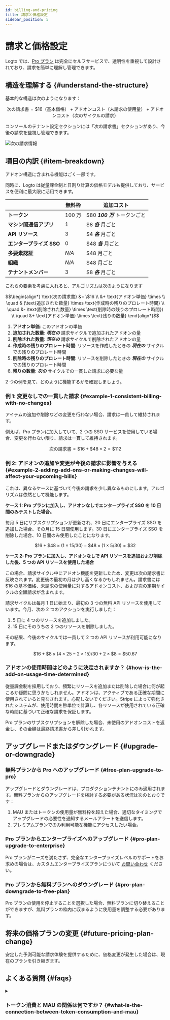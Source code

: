 ```yaml
---
id: billing-and-pricing
title: 請求と価格設定
sidebar_position: 5
---
```


# 請求と価格設定

Logto では、[Pro プラン](https://logto.io/pricing) は完全にセルフサービスで、透明性を重視して設計されており、請求を簡単に理解し管理できます。

## 構造を理解する \{#understand-the-structure}

基本的な構造は次のようになります：

```math
\text{次の請求書} = \$16\text{（基本価格）} + \text{アドオンコスト（未請求の使用量）} + \text{アドオンコスト（次のサイクルの請求）}
```

コンソールのテナント設定セクションには「次の請求書」セクションがあり、今後の請求を監視し管理できます。

![次の請求情報](./assets/next-billing-info.png)

## 項目の内訳 \{#item-breakdown}

アドオン構造に含まれる機能はごく一部です。

同時に、Logto は従量課金制と日割り計算の価格モデルも提供しており、サービスを便利に最大限に活用できます。

|                          | 無料枠 | 追加コスト                    |
| ------------------------ | ------ | ----------------------------- |
| **トークン**             | 100 万 | $80 **_100 万_** トークンごと |
| **マシン間通信アプリ**   | 1      | $8 **_各_** 月ごと            |
| **API リソース**         | 3      | $4 **_各_** 月ごと            |
| **エンタープライズ SSO** | 0      | $48 **_各_** 月ごと           |
| **多要素認証**           | _N/A_  | $48 月ごと                    |
| **組織**                 | _N/A_  | $48 月ごと                    |
| **テナントメンバー**     | 3      | $8 **_各_** 月ごと            |

これらの要素を考慮に入れると、アルゴリズムは次のようになります

```math
\begin{align*}
\text{次の請求書} &= \$16 \\
&+ \text{アドオン単価} \times \\
\quad & (\text{追加された数量} \times \text{作成時の残りのプロレート時間} \\
\quad &- \text{削除された数量} \times \text{削除時の残りのプロレート時間}) \\
\quad &+ \text{アドオン単価} \times \text{残りの数量}
\end{align*}
```

1. **アドオン単価**: このアドオンの単価
2. **追加された数量**: **_現在の_** 請求サイクルで追加されたアドオンの量
3. **削除された数量**: **_現在の_** 請求サイクルで削除されたアドオンの量
4. **作成時の残りのプロレート時間**: リソースを作成したときの **_現在の_** サイクルでの残りのプロレート時間
5. **削除時の残りのプロレート時間**: リソースを削除したときの **_現在の_** サイクルでの残りのプロレート時間
6. **残りの数量**: **_次の_** サイクルでの一貫した請求に必要な量

2 つの例を見て、どのように機能するかを確認しましょう。

### 例 1: 変更なしでの一貫した請求 \{#example-1-consistent-billing-with-no-changes}

アイテムの追加や削除などの変更を行わない場合、請求は一貫して維持されます。

例えば、Pro プランに加入していて、2 つの SSO サービスを使用している場合、変更を行わない限り、請求は一貫して維持されます。

```math
\text{次の請求書} = \$ 16 + \$ 48 \times 2 = \$ 112
```

### 例 2: アドオンの追加や変更が今後の請求に影響を与える \{#example-2-adding-add-ons-or-making-changes-will-affect-your-upcoming-bills}

これは、異なるケースに基づいて今後の請求を少し異なるものにします。アルゴリズムは依然として機能します。

**ケース 1: Pro プランに加入し、アドオンなしでエンタープライズ SSO を 10 日間のみテストした場合。**

毎月 5 日にサブスクリプションが更新され、20 日にエンタープライズ SSO を追加した場合、その月に 15 日間使用します。30 日にエンタープライズ SSO を削除した場合、10 日間のみ使用したことになります。

```math
\$16 + \$48 \times (1 \times 15 / 30) - \$48 \times (1 \times 5 / 30) = \$32
```

**ケース 2: Pro プランに加入し、アドオンなしで API リソースを追加および削除した後、5 つの API リソースを使用した場合**

この場合、請求サイクル中にアドオン機能を更新したため、変更は次の請求書に反映されます。変更後の最初の月は少し高くなるかもしれません。請求書には $16 の基本価格、未請求の使用量に対するアドオンコスト、および次の定期サイクルの全額請求が含まれます。

請求サイクルは毎月 1 日に始まり、最初の 3 つの無料 API リソースを使用しています。今月、次の 2 つのアクションを実行しました：

1. 5 日に 4 つのリソースを追加しました。
2. 15 日にそのうちの 2 つのリソースを削除しました。

その結果、今後のサイクルでは一貫して 2 つの API リソースが利用可能になります。

```math
\$16 + \$8 \times (4 \times 25 - 2 \times 15) / 30 + 2 \times \$8 = \$50.67
```

### アドオンの使用時間はどのように決定されますか？ \{#how-is-the-add-on-usage-time-determined}

従量課金制を採用しており、頻繁にリソースを追加または削除した場合に何が起こるか疑問に思うかもしれません。アドオンは、アクティブである正確な期間に使用されていると見なされます。心配しないでください。Stripe によって強化されたシステムが、使用時間を秒単位で計算し、各リソースが使用されている正確な時間に基づいて正確な請求を保証します。

Pro プランのサブスクリプションを解除した場合、未使用のアドオンコストを返金し、その金額は最終請求書から差し引かれます。

## アップグレードまたはダウングレード \{#upgrade-or-downgrade}

### 無料プランから Pro へのアップグレード \{#free-plan-upgrade-to-pro}

アップグレードとダウングレードは、プロダクションテナントにのみ適用されます。無料プランからのアップグレードを検討する必要がある状況は次のとおりです：

1. MAU またはトークンの使用量が無料枠を超えた場合、適切なタイミングでアップグレードの必要性を通知するメールアラートを送信します。
2. プレミアムプランでのみ利用可能な機能にアクセスしたい場合。

### Pro プランからエンタープライズへのアップグレード \{#pro-plan-upgrade-to-enterprise}

Pro プランがニーズを満たさず、完全なエンタープライズレベルのサポートをお求めの場合は、カスタムエンタープライズプランについて [お問い合わせ](https://logto.io/contact) ください。

### Pro プランから無料プランへのダウングレード \{#pro-plan-downgrade-to-free-plan}

Pro プランの使用を停止することを選択した場合、無料プランに切り替えることができますが、無料プランの枠内に収まるように使用量を調整する必要があります。

## 将来の価格プランの変更 \{#future-pricing-plan-change}

安定した予測可能な請求体験を提供するために、価格変更が発生した場合は、現在のプランを引き継ぎます。

## よくある質問 \{#faqs}

<details>

<summary>

### トークン消費と MAU の関係は何ですか？ \{#what-is-the-connection-between-token-consumption-and-mau}

</summary>

Logto はトークンベースの認証 (Authentication) を使用しています。1 人のユーザーが 1 回サインインする際に、ID トークン、アクセス トークン、リフレッシュ トークンの 2 つまたは 3 つのトークンを消費することがあります。M2M や組織 (Organization) などの機能を使用する場合、M2M トークンや組織トークンなどの追加トークンも関与する可能性があります。トークンの消費は、ユーザーがシステムとどのようにやり取りするかに依存します。これを追跡するために、<CloudLink to="/dashboard">Console > Dashboard</CloudLink> でリアルタイムのトークン使用状況の監視を提供しています。例として、無料プランでは 100k トークンが無料で提供されており、約 30k-50k MAU (月間アクティブユーザー) をサポートできます。

</details>
